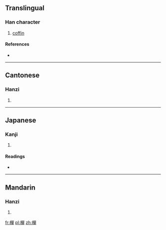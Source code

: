 {{also|椫}}
==Translingual==

===Han character===
{{Han char|rn=75|rad=木|as=12|sn=16|four=4695<sub>6</sub>|canj=木口口十 (DRRJ)}}

# [[coffin]]

====References====
* {{Han ref|kx=0552.080|dkj=15504|dj=0940.120|hdz=21291.150|uh=6A3F|ud=27199|bh=E9CD|bd=59853}}

----

==Cantonese==

===Hanzi===
{{yue-hanzi|jyut=|y=jin2}}

# {{defn|Cantonese|sort=木12}}

----

==Japanese==

===Kanji===
{{ja-kanji|grade=|rs=木12}}

# {{defn|Japanese|sort=木12}}

====Readings====
* {{ja-readings|on=[[せん]] (sen), [[ぜん]] (zen)|kun=[[つげ]] (tsuge)}}

----

==Mandarin==

===Hanzi===
{{cmn-hanzi|pin=[[zhǎn]] ([[zhan3]])|wg=chan<sup>3</sup>}}

# {{defn|Mandarin|sort=木12}}

[[fr:樿]]
[[pl:樿]]
[[zh:樿]]